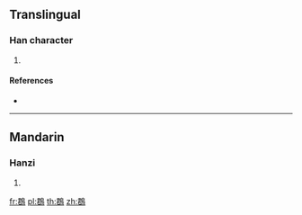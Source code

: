 {{character info/new}}
==Translingual==

===Han character===
{{Han char|rn=196|rad=鳥|as=07|sn=18|four=17627|canj=SRHAF,XXSRH}}

# {{defn|Han|sort=鳥07}}

====References====
* {{Han ref|kx=1490.220|dkj=46944|dj=2021.090|hdz=74638.030|uh=9D58|ud=40280|bh=F1DC|bd=61916}}

----

==Mandarin==

===Hanzi===
{{cmn-hanzi|pin=[[jùn]] ([[jun4]])|wg=chün<sup>4</sup>}}

# {{defn|lang=cmn|sort=鳥07}}

[[fr:鵘]]
[[pl:鵘]]
[[th:鵘]]
[[zh:鵘]]